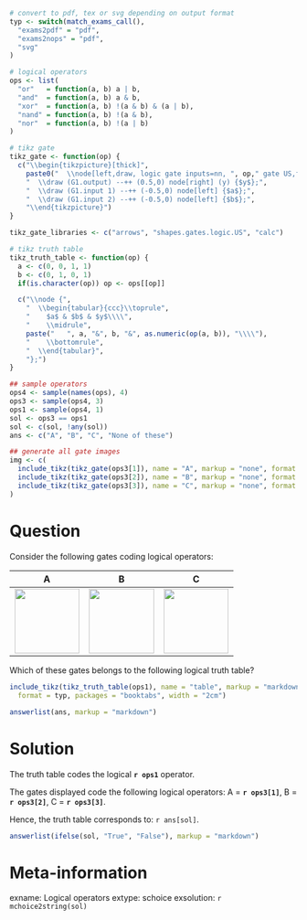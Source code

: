```r
# convert to pdf, tex or svg depending on output format
typ <- switch(match_exams_call(),
  "exams2pdf" = "pdf",
  "exams2nops" = "pdf",
  "svg"
)

# logical operators
ops <- list(
  "or"   = function(a, b) a | b,
  "and"  = function(a, b) a & b,
  "xor"  = function(a, b) !(a & b) & (a | b),
  "nand" = function(a, b) !(a & b),
  "nor"  = function(a, b) !(a | b)
)

# tikz gate
tikz_gate <- function(op) {
  c("\\begin{tikzpicture}[thick]",
    paste0("  \\node[left,draw, logic gate inputs=nn, ", op," gate US,fill=none,,scale=2.5] (G1) at (0,0) {};"),
    "  \\draw (G1.output) --++ (0.5,0) node[right] (y) {$y$};",
    "  \\draw (G1.input 1) --++ (-0.5,0) node[left] {$a$};",
    "  \\draw (G1.input 2) --++ (-0.5,0) node[left] {$b$};",
    "\\end{tikzpicture}")
}

tikz_gate_libraries <- c("arrows", "shapes.gates.logic.US", "calc")

# tikz truth table
tikz_truth_table <- function(op) {
  a <- c(0, 0, 1, 1)
  b <- c(0, 1, 0, 1)
  if(is.character(op)) op <- ops[[op]]

  c("\\node {",
    "  \\begin{tabular}{ccc}\\toprule",
    "    $a$ & $b$ & $y$\\\\",
    "    \\midrule",
    paste("   ", a, "&", b, "&", as.numeric(op(a, b)), "\\\\"),
    "    \\bottomrule",
    "  \\end{tabular}",
    "};")
}

## sample operators
ops4 <- sample(names(ops), 4)
ops3 <- sample(ops4, 3)
ops1 <- sample(ops4, 1)
sol <- ops3 == ops1
sol <- c(sol, !any(sol))
ans <- c("A", "B", "C", "None of these")

## generate all gate images
img <- c(
  include_tikz(tikz_gate(ops3[1]), name = "A", markup = "none", format = typ, library = tikz_gate_libraries),
  include_tikz(tikz_gate(ops3[2]), name = "B", markup = "none", format = typ, library = tikz_gate_libraries),
  include_tikz(tikz_gate(ops3[3]), name = "C", markup = "none", format = typ, library = tikz_gate_libraries)
)
```

Question
========

Consider the following gates coding logical operators:

|              A             |              B             |              C             |
|:--------------------------:|:--------------------------:|:--------------------------:|
| ![](`r img[1]`){width=3cm} | ![](`r img[2]`){width=3cm} | ![](`r img[3]`){width=3cm} |

Which of these gates belongs to the following logical truth table?
\
```r
include_tikz(tikz_truth_table(ops1), name = "table", markup = "markdown",
  format = typ, packages = "booktabs", width = "2cm")
```

```r
answerlist(ans, markup = "markdown")
```


Solution
========

The truth table codes the logical **`r ops1`** operator.

The gates displayed code the following logical operators:
A = **`r ops3[1]`**,
B = **`r ops3[2]`**,
C = **`r ops3[3]`**.

Hence, the truth table corresponds to:
`r ans[sol]`.

```r
answerlist(ifelse(sol, "True", "False"), markup = "markdown")
```


Meta-information
================
exname: Logical operators
extype: schoice
exsolution: `r mchoice2string(sol)`
